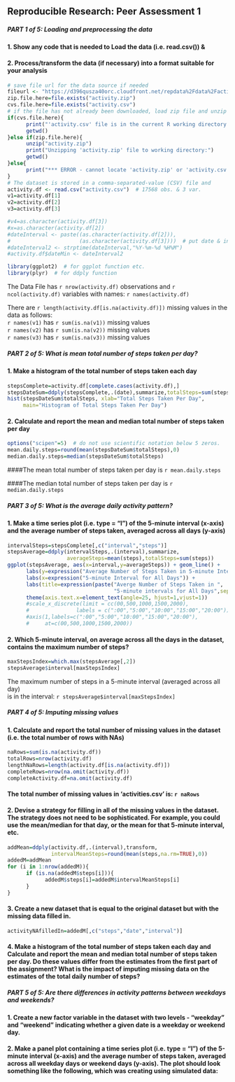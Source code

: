 ## Reproducible Research: Peer Assessment 1  
##### PART 1 of 5: Loading and preprocessing the data
#### 1. Show any code that is needed to Load the data (i.e. read.csv()) &
#### 2. Process/transform the data (if necessary) into a format suitable for your analysis

```r
# save file url for the data source if needed
fileurl <- "https://d396qusza40orc.cloudfront.net/repdata%2Fdata%2Factivity.zip"
zip.file.here=file.exists("activity.zip")
cvs.file.here=file.exists("activity.csv")
# if the file has not already been downloaded, load zip file and unzip
if(cvs.file.here){
      print("'activity.csv' file is in the current R working directory:")
      getwd()
}else if(zip.file.here){
      unzip("activity.zip")
      print("Unzipping 'activity.zip' file to working directory:")
      getwd()
}else{
      print("*** ERROR - cannot locate 'activity.zip' or 'activity.csv' data file!")
}
# The dataset is stored in a comma-separated-value (CSV) file and 
activity.df <- read.csv("activity.csv")  # 17568 obs. & 3 var.
v1=activity.df[1]
v2=activity.df[2]
v3=activity.df[3]

#v4=as.character(activity.df[3])
#x=as.character(activity.df[2])
#dateInterval <- paste((as.character(activity.df[2])),
#                      (as.character(activity.df[3])))  # put date & interval #together to use strptime function to store dates&times
#dateInterval2 <- strptime(dateInterval,"%Y-%m-%d %H%M")
#activity.df$dateMin <- dateInterval2

library(ggplot2)  # for ggplot function etc.
library(plyr)  # for ddply function

```

The Data File has `r nrow(activity.df)` observations and `r ncol(activity.df)` variables with names: `r names(activity.df)`

There are `r length(activity.df[is.na(activity.df)])` missing values in the data as follows:  
`r names(v1)` has `r sum(is.na(v1))` missing values  
`r names(v2)` has `r sum(is.na(v2))` missing values  
`r names(v3)` has `r sum(is.na(v3))` missing values  


##### PART 2 of 5: What is mean total number of steps taken per day?
#### 1. Make a histogram of the total number of steps taken each day
```r
stepsComplete=activity.df[complete.cases(activity.df),]
stepsDateSum=ddply(stepsComplete,.(date),summarize,totalSteps=sum(steps))
hist(stepsDateSum$totalSteps, xlab="Total Steps Taken Per Day", 
     main="Histogram of Total Steps Taken Per Day")
```

#### 2. Calculate and report the mean and median total number of steps taken per day
```r
options("scipen"=5)  # do not use scientific notation below 5 zeros.
mean.daily.steps=round(mean(stepsDateSum$totalSteps),0)
median.daily.steps=median(stepsDateSum$totalSteps)
```

####The mean total number of steps taken per day is `r mean.daily.steps`

####The median total number of steps taken per day is `r median.daily.steps`  


##### PART 3 of 5: What is the average daily activity pattern?
#### 1. Make a time series plot (i.e. type = "l") of the 5-minute interval (x-axis) and the average number of steps taken, averaged across all days (y-axis)

```r
intervalSteps=stepsComplete[,c("interval","steps")]
stepsAverage=ddply(intervalSteps,.(interval),summarize,
                   averageSteps=mean(steps),totalSteps=sum(steps))
ggplot(stepsAverage, aes(x=interval,y=averageSteps)) + geom_line() +
      labs(y=expression("Average Number of Steps Taken in 5-minute Intervals"))+
      labs(x=expression("5-minute Interval for All Days")) +  
      labs(title=expression(paste("Averge Number of Steps Taken in ", 
                                  "5-minute intervals for All Days",sep=""))) +
      theme(axis.text.x=element_text(angle=25, hjust=1,vjust=1))
      #scale_x_discrete(limit = cc(00,500,1000,1500,2000),
      #               labels = c(":00","5:00","10:00","15:00","20:00"))
      #axis(1,labels=c(":00","5:00","10:00","15:00","20:00"),
      #     at=c(00,500,1000,1500,2000))
```


#### 2. Which 5-minute interval, on average across all the days in the dataset, contains the maximum number of steps?

```r
maxStepsIndex=which.max(stepsAverage[,2])
stepsAverage$interval[maxStepsIndex]
```

The maximum number of steps in a 5-minute interval (averaged across all day)  
is in the interval: `r stepsAverage$interval[maxStepsIndex]`


##### PART 4 of 5: Imputing missing values
#### 1. Calculate and report the total number of missing values in the dataset (i.e. the total number of rows with NAs)

```r
naRows=sum(is.na(activity.df))
totalRows=nrow(activity.df)
lengthNaRows=length(activity.df[is.na(activity.df)])
completeRows=nrow(na.omit(activity.df))
completeActivity.df=na.omit(activity.df)
```

#### The total number of missing values in 'activities.csv' is: `r naRows`

#### 2. Devise a strategy for filling in all of the missing values in the dataset. The strategy does not need to be sophisticated. For example, you could use the mean/median for that day, or the mean for that 5-minute interval, etc.

```r
addMean=ddply(activity.df,.(interval),transform,
              intervalMeanSteps=round(mean(steps,na.rm=TRUE),0))
addedM=addMean
for (i in 1:nrow(addedM)){
      if (is.na(addedM$steps[i])){
            addedM$steps[i]=addedM$intervalMeanSteps[i]
      }
}
```

#### 3. Create a new dataset that is equal to the original dataset but with the missing data filled in.

```r
activityNAfilledIn=addedM[,c("steps","date","interval")]
```

#### 4. Make a histogram of the total number of steps taken each day and Calculate and report the mean and median total number of steps taken per day. Do these values differ from the estimates from the first part of the assignment? What is the impact of imputing missing data on the estimates of the total daily number of steps?



##### PART 5 of 5: Are there differences in activity patterns between weekdays and weekends?
#### 1. Create a new factor variable in the dataset with two levels - "weekday" and "weekend" indicating whether a given date is a weekday or weekend day.

#### 2. Make a panel plot containing a time series plot (i.e. type = "l") of the 5-minute interval (x-axis) and the average number of steps taken, averaged across all weekday days or weekend days (y-axis). The plot should look something like the following, which was creating using simulated data:

